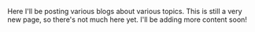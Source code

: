 Here I'll be posting various blogs about various topics. This is still a very new page, so there's not much here yet. I'll be adding more content soon!
